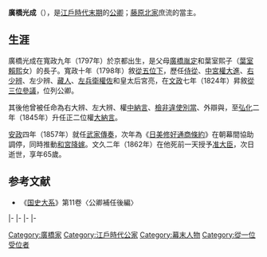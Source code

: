 {{東亞男性歷史人物
|名稱 = 廣橋光成
|出生日期 = [[寬政|寬政]]九年正月二十六（1797年2月22日）
|逝世日期 = [[文久|文久]]二年閏八月初六（{{death date and age|1862|9|29|1797|2|22}}）
|法號 = 後勁松院
|身份 = [[從一位|從一位]][[准大臣|准大臣]]
|主君 = [[光格天皇|光格天皇]]→[[仁孝天皇|仁孝天皇]]→[[孝明天皇|孝明天皇]]
|父親 = [[廣橋胤定|廣橋胤定]]
|母親 = 葉室熙子
|正室 = 飛鳥井氏
|子 = 廣橋常丸、[[廣橋胤保|廣橋胤保]]
|女 = 廣橋成子、廣橋義子、廣橋藤小路、廣橋康子、廣橋富子、廣橋千枝丸、廣橋得子、廣橋千鶴
}}

{{japanese|japanese=広橋 光成|kana=ひろはし みつしげ|romaji=Hirohashi Mitsushige|kyujitai=廣橋 光成}}
'''廣橋光成'''（{{bd|1797年|2月22日|1862年|9月29日}}），是[[江戶時代|江戶時代]][[幕末|末期]]的[[公卿|公卿]]；[[藤原北家|藤原北家]]{{link-ja|日野家|日野家|日野流}}庶流的{{link-ja|廣橋家|広橋家}}當主。

==生涯==
廣橋光成在寬政九年（1797年）於京都出生，是父母[[廣橋胤定|廣橋胤定]]和葉室熙子（[[葉室賴熙|葉室賴熙]]女）的長子。寬政十年（1798年）敘[[從五位|從五位下]]，歷任[[侍從|侍從]]、[[中宮職|中宮權大進]]、[[辨官|右少辨]]、左少辨、[[藏人_(官職)|藏人]]、[[兵衛府|左兵衛權佐]]和皇太后宮亮，在[[文政|文政]]七年（1824年）昇敘[[從三位|從三位]][[參議|參議]]，位列公卿。

其後他曾被任命為右大辨、左大辨、權[[中納言|中納言]]、[[檢非違使|檢非違使別當]]、{{link-ja|踏歌節會|踏歌節会}}外辯與{{link-ja|寺社傳奏|寺社伝奏|賀茂傳奏}}，至[[弘化|弘化]]二年（1845年）升任正二位權[[大納言|大納言]]。

[[安政|安政]]四年（1857年）就任[[武家傳奏|武家傳奏]]，次年為《[[日美修好通商條約|日美修好通商條約]]》在朝幕間協助調停，同時推動[[和宮降嫁|和宮降嫁]]。文久二年（1862年）在他死前一天授予[[准大臣|准大臣]]，次日逝世，享年65歲。

==参考文献==
*《[[国史大系|国史大系]]》第11卷〈公卿補任後編〉

{{start box|width=auto}}
{{s-pre}}
|-
{{s-before|[[廣橋胤定|廣橋胤定]]}}
{{s-title|{{link-ja|廣橋家|広橋家}}當主|1832年2月2日－1862年9月29日}}
{{s-after|[[廣橋胤保|廣橋胤保]]}}
|-
{{s-off}}
|-
{{s-bef|before=[[東坊城聰長|東坊城聰長]]}}
{{S-ttl|title=[[武家傳奏|武家傳奏]]|years=1857年5月20日－1862年9月28日|regent1=東坊城聰長、<br>[[萬里小路正房|萬里小路正房]]、<br>{{link-ja|坊城俊克|坊城俊克}}}}
{{S-aft|after=坊城俊克|as=唯一武家傳奏}}
|-
{{s-vacant||last=[[日野資愛|日野資愛]]}}
{{s-title|[[准大臣|准大臣]]|1862年9月28日－1862年9月29日}}
{{s-vacant||next={{link-ja|中山忠能|中山忠能}}}}
{{end box}}

[[Category:廣橋家|Category:廣橋家]]
[[Category:江戶時代公家|Category:江戶時代公家]]
[[Category:幕末人物|Category:幕末人物]]
[[Category:從一位受位者|Category:從一位受位者]]